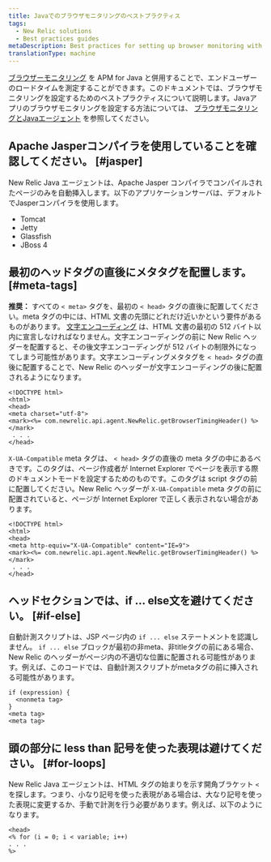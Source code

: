 ```yaml
---
title: Javaでのブラウザモニタリングのベストプラクティス
tags:
  - New Relic solutions
  - Best practices guides
metaDescription: Best practices for setting up browser monitoring with your New Relic Java agent.
translationType: machine
---
```


[ブラウザーモニタリング](/docs/browser/new-relic-browser/getting-started/introduction-new-relic-browser) を APM for Java と併用することで、エンドユーザーのロードタイムを測定することができます。このドキュメントでは、ブラウザモニタリングを設定するためのベストプラクティスについて説明します。Javaアプリのブラウザモニタリングを設定する方法については、 [ブラウザモニタリングとJavaエージェント](/docs/agents/java-agent/instrumentation/page-load-timing-java) を参照してください。

## Apache Jasperコンパイラを使用していることを確認してください。 [#jasper]

New Relic Java エージェントは、Apache Jasper コンパイラでコンパイルされたページのみを自動挿入します。以下のアプリケーションサーバは、デフォルトでJasperコンパイラを使用します。

* Tomcat
* Jetty
* Glassfish
* JBoss 4

## 最初のヘッドタグの直後にメタタグを配置します。 [#meta-tags]

**推奨：** すべての `< meta>` タグを、最初の `< head>` タグの直後に配置してください。meta タグの中には、HTML 文書の先頭にどれだけ近いかという要件があるものがあります。 [文字エンコーディング](http://www.w3.org/TR/html-markup/syntax.html#character-encoding) は、HTML 文書の最初の 512 バイト以内に宣言しなければなりません。文字エンコーディングの前に New Relic ヘッダーを配置すると、その後文字エンコーディングが 512 バイトの制限外になってしまう可能性があります。文字エンコーディングメタタグを `< head>` タグの直後に配置することで、New Relic のヘッダーが文字エンコーディングの後に配置されるようになります。

```
<!DOCTYPE html>
<html>
<head>
<meta charset="utf-8">
<mark><%= com.newrelic.api.agent.NewRelic.getBrowserTimingHeader() %></mark>
 . . .
</head>
```

`X-UA-Compatible` meta タグは、 `< head>` タグの直後の meta タグの中にあるべきです。このタグは、ページ作成者が Internet Explorer でページを表示する際のドキュメントモードを設定するためのものです。このタグは script タグの前に配置してください。New Relic ヘッダーが `X-UA-Compatible` meta タグの前に配置されていると、ページが Internet Explorer で正しく表示されない場合があります。

```
<!DOCTYPE html>
<html>
<head>
<meta http-equiv="X-UA-Compatible" content="IE=9">
<mark><%= com.newrelic.api.agent.NewRelic.getBrowserTimingHeader() %></mark>
 . . .
</head>
```

## ヘッドセクションでは、if ... else文を避けてください。 [#if-else]

自動計測スクリプトは、JSP ページ内の `if ... else` ステートメントを認識しません。 `if ... else` ブロックが最初の非meta、非titleタグの前にある場合、New Relic のヘッダーがページ内の不適切な位置に配置される可能性があります。例えば、このコードでは、自動計測スクリプトがmetaタグの前に挿入される可能性があります。

```
if (expression) {
  <nonmeta tag>
}
<meta tag>
<meta tag>
```

## 頭の部分に less than 記号を使った表現は避けてください。 [#for-loops]

New Relic Java エージェントは、HTML タグの始まりを示す開角ブラケット `< `を探します。つまり、小なり記号を使った表現がある場合は、大なり記号を使った表現に変更するか、手動で計測を行う必要があります。例えば、以下のようになります。

```
<head>
<% for (i = 0; i < variable; i++)
. . . 
%>
```
